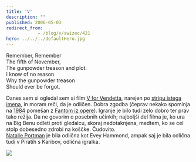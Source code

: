 ```yaml
---
title: 'V'
description: ""
published: 2006-05-03
redirect_from: 
            - /blog/v/swizec/421
hero: ../../../defaultHero.jpg
---
```

Remember, Remember  
The fifth of November,  
The gunpowder treason and plot.  
I know of no reason  
Why the gunpowder treason  
Should ever be forgot.

Danes sem si ogledal sem si film [V for Vendetta](http://vforvendetta.warnerbros.com/), narejen po [stripu istega imena](http://en.wikipedia.org/wiki/V_for_vendetta), in moram reči, da je odličen. Dobra zgodba (čeprav nekako spominja na [1984](<http://en.wikipedia.org/wiki/Nineteen_Eighty-Four_(novel)>) pomešan z [Fantom iz opere](http://en.wikipedia.org/wiki/Phantom_of_the_opera)). Igranje je bilo tudi zelo dobro ter prav tako režija. Da ne govorim o posebnih učinkih; najboljši del filma je, ko ura na Big Benu odleti proti gledalcu, skoraj nedotaknjena, medtem, ko se cel stolp dobesedno zdrobi na koščke. Čudovito.  
[Natalie Portman](http://www.imdb.com/name/nm0000204/) je bila odlična kot Evey Hammond, ampak saj je bila odlična tudi v Piratih s Karibov, odlična igralka.

![](/includes/editor_upload/Image/306664-200x500.jpg)
